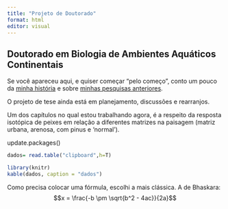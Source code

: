 ```yaml
---
title: "Projeto de Doutorado"
format: html
editor: visual
---
```


## Doutorado em Biologia de Ambientes Aquáticos Continentais

Se você apareceu aqui, e quiser começar "pelo começo", conto um pouco da [minha história](amandabaauer.github.io) e sobre [minhas pesquisas anteriores](pagina2.html).

O projeto de tese ainda está em planejamento, discussões e rearranjos.

Um dos capítulos no qual estou trabalhando agora, é a respeito da resposta isotópica de peixes em relação a diferentes matrizes na paisagem (matriz urbana, arenosa, com pinus e 'normal').

update.packages()

```r
dados= read.table("clipboard",h=T)

library(knitr)
kable(dados, caption = "dados")
```

Como precisa colocar uma fórmula, escolhi a mais clássica. A de Bhaskara: $$x = \frac{-b \pm \sqrt{b^2 - 4ac}}{2a}$$
